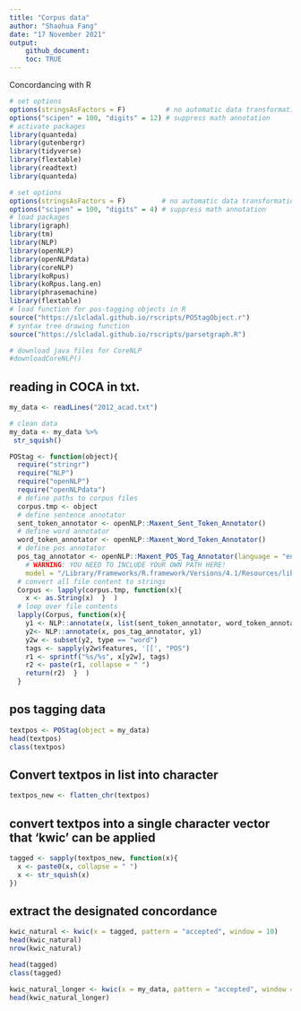 ```yaml
---
title: "Corpus data"
author: "Shaohua Fang"
date: "17 November 2021"
output:
    github_document: 
    toc: TRUE
---
```


Concordancing with R


```r
# set options
options(stringsAsFactors = F)          # no automatic data transformation
options("scipen" = 100, "digits" = 12) # suppress math annotation
# activate packages
library(quanteda)
library(gutenbergr)
library(tidyverse)
library(flextable)
library(readtext)
library(quanteda)
```
```r
# set options
options(stringsAsFactors = F)         # no automatic data transformation
options("scipen" = 100, "digits" = 4) # suppress math annotation
# load packages
library(igraph)
library(tm)
library(NLP)
library(openNLP)
library(openNLPdata)
library(coreNLP)
library(koRpus)
library(koRpus.lang.en)
library(phrasemachine)
library(flextable)
# load function for pos-tagging objects in R
source("https://slcladal.github.io/rscripts/POStagObject.r") 
# syntax tree drawing function
source("https://slcladal.github.io/rscripts/parsetgraph.R")
```

```r
# download java files for CoreNLP
#downloadCoreNLP()
```

## reading in COCA in txt.

```r
my_data <- readLines("2012_acad.txt")

# clean data
my_data <- my_data %>%
 str_squish() 
```

```r
POStag <- function(object){
  require("stringr")
  require("NLP")
  require("openNLP")
  require("openNLPdata")
  # define paths to corpus files
  corpus.tmp <- object
  # define sentence annotator
  sent_token_annotator <- openNLP::Maxent_Sent_Token_Annotator()
  # define word annotator
  word_token_annotator <- openNLP::Maxent_Word_Token_Annotator()
  # define pos annotator
  pos_tag_annotator <- openNLP::Maxent_POS_Tag_Annotator(language = "en", probs = FALSE, 
    # WARNING: YOU NEED TO INCLUDE YOUR OWN PATH HERE!                                            
    model = "/Library/Frameworks/R.framework/Versions/4.1/Resources/library/openNLPdata/models/en-pos-maxent.bin")
  # convert all file content to strings
  Corpus <- lapply(corpus.tmp, function(x){
    x <- as.String(x)  }  )
  # loop over file contents
  lapply(Corpus, function(x){
    y1 <- NLP::annotate(x, list(sent_token_annotator, word_token_annotator))
    y2<- NLP::annotate(x, pos_tag_annotator, y1)
    y2w <- subset(y2, type == "word")
    tags <- sapply(y2w$features, '[[', "POS")
    r1 <- sprintf("%s/%s", x[y2w], tags)
    r2 <- paste(r1, collapse = " ")
    return(r2)  }  )
  }
```

## pos tagging data
```r
textpos <- POStag(object = my_data)
head(textpos)
class(textpos)
```

## Convert textpos in list into character
```r
textpos_new <- flatten_chr(textpos)
```

## convert textpos into a single character vector that 'kwic' can be applied
```r
tagged <- sapply(textpos_new, function(x){
  x <- paste0(x, collapse = " ")
  x <- str_squish(x)
})
```

## extract the designated concordance
```r
kwic_natural <- kwic(x = tagged, pattern = "accepted", window = 10) 
head(kwic_natural)
nrow(kwic_natural)

head(tagged)
class(tagged)
```


```r
kwic_natural_longer <- kwic(x = my_data, pattern = "accepted", window = 10)
head(kwic_natural_longer)
```
























